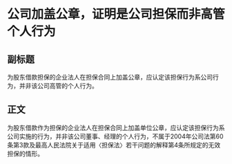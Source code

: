 # 公司加盖公章，证明是公司担保而非高管个人行为
## 副标题
为股东借款担保的企业法人在担保合同上加盖公章，应认定该担保行为系公司行为，并非该公司高管的个人行为。
## 正文
为股东借款作为担保的企业法人在担保合同上加盖单位公章，应认定该担保行为系公司实施的行为，并非该公司董事、经理的个人行为，不属于2004年公司法第60条第3款及最高人民法院关于适用〈担保法〉若干问题的解释第4条所规定的无效担保的情形。